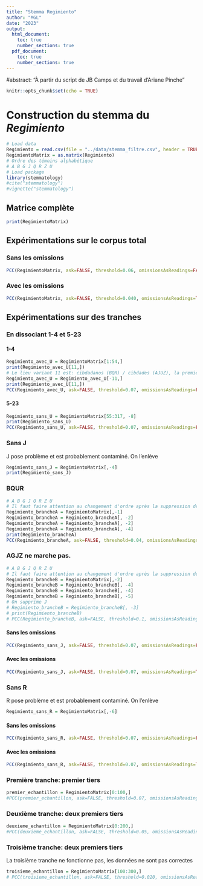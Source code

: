 ```yaml
---
title: "Stemma Regimiento"
author: "MGL"
date: "2023"
output:
  html_document:
    toc: true
    number_sections: true
  pdf_document:
    toc: true
    number_sections: true
---
```

#abstract: "À partir du script de JB Camps et du travail d'Ariane Pinche"
```r
knitr::opts_chunk$set(echo = TRUE)
```

# Construction du stemma du *Regimiento*

```r
# Load data
Regimiento = read.csv(file = "../data/stemma_filtre.csv", header = TRUE, row.names = 1, sep=",")
RegimientoMatrix = as.matrix(Regimiento)
# Ordre des témoins alphabétique 
# A B G J Q R Z U 
# Load package
library(stemmatology)
#cite("stemmatology")
#vignette("stemmatology")
```

## Matrice complète 
```r
print(RegimientoMatrix)
```


## Expérimentations sur le corpus total

### Sans les omissions 
```r
PCC(RegimientoMatrix, ask=FALSE, threshold=0.06, omissionsAsReadings=FALSE)
```


### Avec les omissions 

```r
PCC(RegimientoMatrix, ask=FALSE, threshold=0.040, omissionsAsReadings=TRUE)
```

## Expérimentations sur des tranches

### En dissociant 1-4 et 5-23
#### 1-4
```r
Regimiento_avec_U = RegimientoMatrix[1:54,]
print(Regimiento_avec_U[11,])
# Le lieu variant 11 est: cibdadanos (BQR) / cibdades (AJUZ), la première étant une erreur même si elle semble plus logique: Sic quaelibet ciuitas et regnum indiget duplici virtute. Le problème est chez U mais on peut imaginer une correction pour BQR ? U ne se retrouve jamais dans le 2e groupe.
Regimiento_avec_U = Regimiento_avec_U[-11,]
print(Regimiento_avec_U[11,])
PCC(Regimiento_avec_U, ask=FALSE, threshold=0.07, omissionsAsReadings=FALSE)
```

#### 5-23
```r
Regimiento_sans_U = RegimientoMatrix[55:317, -8]
print(Regimiento_sans_U)
PCC(Regimiento_sans_U, ask=FALSE, threshold=0.07, omissionsAsReadings=FALSE)

```

### Sans J
J pose problème et est probablement contaminé. On l'enlève
```r
Regimiento_sans_J = RegimientoMatrix[,-4]
print(Regimiento_sans_J)
```

### BQUR
```r
# A B G J Q R Z U 
# Il faut faire attention au changement d'ordre après la suppression de chaque colonne
Regimiento_brancheA = RegimientoMatrix[,-1]
Regimiento_brancheA = Regimiento_brancheA[, -2]
Regimiento_brancheA = Regimiento_brancheA[, -2]
Regimiento_brancheA = Regimiento_brancheA[, -4]
print(Regimiento_brancheA)
PCC(Regimiento_brancheA, ask=FALSE, threshold=0.04, omissionsAsReadings=FALSE)
```


### AGJZ ne marche pas.
```r
# A B G J Q R Z U 
# Il faut faire attention au changement d'ordre après la suppression de chaque colonne
Regimiento_brancheB = RegimientoMatrix[,-2]
Regimiento_brancheB = Regimiento_brancheB[, -4]
Regimiento_brancheB = Regimiento_brancheB[, -4]
Regimiento_brancheB = Regimiento_brancheB[, -5]
# On supprime J
# Regimiento_brancheB = Regimiento_brancheB[, -3]
# print(Regimiento_brancheB)
# PCC(Regimiento_brancheB, ask=FALSE, threshold=0.1, omissionsAsReadings=FALSE)
```




#### Sans les omissions
```r
PCC(Regimiento_sans_J, ask=FALSE, threshold=0.07, omissionsAsReadings=FALSE)
```

#### Avec les omissions
```r
PCC(Regimiento_sans_J, ask=FALSE, threshold=0.07, omissionsAsReadings=TRUE)
```


### Sans R
R pose problème et est probablement contaminé. On l'enlève
```r
Regimiento_sans_R = RegimientoMatrix[,-6]
```


#### Sans les omissions
```r
PCC(Regimiento_sans_R, ask=FALSE, threshold=0.07, omissionsAsReadings=FALSE)
```

#### Avec les omissions
```r
PCC(Regimiento_sans_R, ask=FALSE, threshold=0.07, omissionsAsReadings=TRUE)
```



### Première tranche: premier tiers
```r
premier_echantillon = RegimientoMatrix[0:100,]
#PCC(premier_echantillon, ask=FALSE, threshold=0.07, omissionsAsReadings=FALSE)
```

### Deuxième tranche: deux premiers tiers
```r
deuxieme_echantillon = RegimientoMatrix[0:200,]
#PCC(deuxieme_echantillon, ask=FALSE, threshold=0.05, omissionsAsReadings=FALSE)
```

### Troisième tranche: deux premiers tiers
La troisième tranche ne fonctionne pas, les données ne sont pas correctes
```r
troisieme_echantillon = RegimientoMatrix[100:300,]
# PCC(troisieme_echantillon, ask=FALSE, threshold=0.020, omissionsAsReadings=FALSE) # treshold 0.025
```




